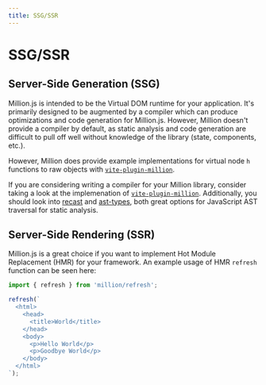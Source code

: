 ```yaml
---
title: SSG/SSR
---
```


# SSG/SSR

## Server-Side Generation (SSG)

Million.js is intended to be the Virtual DOM runtime for your application. It's primarily designed to be augmented by a compiler which can produce optimizations and code generation for Million.js. However, Million doesn't provide a compiler by default, as static analysis and code generation are difficult to pull off well without knowledge of the library (state, components, etc.).

However, Million does provide example implementations for virtual node `h` functions to raw objects with [`vite-plugin-million`](https://github.com/aidenybai/vite-plugin-million).

If you are considering writing a compiler for your Million library, consider taking a look at the implemenation of [`vite-plugin-million`](https://github.com/aidenybai/vite-plugin-million). Additionally, you should look into [recast](https://github.com/benjamn/recast) and [ast-types](https://github.com/benjamn/ast-types), both great options for JavaScript AST traversal for static analysis.

## Server-Side Rendering (SSR)

Million.js is a great choice if you want to implement Hot Module Replacement (HMR) for your framework. An example usage of HMR `refresh` function can be seen here:

```js
import { refresh } from 'million/refresh';

refresh(`
  <html>
    <head>
      <title>World</title>
    </head>
    <body>
      <p>Hello World</p>
      <p>Goodbye World</p>
    </body>
  </html>
`);
```
